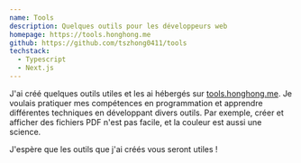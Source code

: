 ```yaml
---
name: Tools
description: Quelques outils pour les développeurs web
homepage: https://tools.honghong.me
github: https://github.com/tszhong0411/tools
techstack:
  - Typescript
  - Next.js
---
```


J'ai créé quelques outils utiles et les ai hébergés sur [tools.honghong.me](https://tools.honghong.me). Je voulais pratiquer mes compétences en programmation et apprendre différentes techniques en développant divers outils. Par exemple, créer et afficher des fichiers PDF n'est pas facile, et la couleur est aussi une science.

J'espère que les outils que j'ai créés vous seront utiles !
